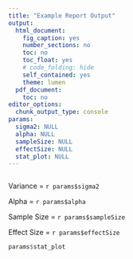 ```yaml
---
title: "Example Report Output"
output:
  html_document:
    fig_caption: yes
    number_sections: no
    toc: no
    toc_float: yes
    # code_folding: hide
    self_contained: yes
    theme: lumen
  pdf_document:
    toc: no
editor_options:
  chunk_output_type: console
params:
  sigma2: NULL
  alpha: NULL
  sampleSize: NULL
  effectSize: NULL
  stat_plot: NULL
---
```


```r




```

Variance = `r params$sigma2`

Alpha = `r params$alpha`

Sample Size = `r params$sampleSize`

Effect Size = `r params$effectSize`

```r
params$stat_plot
```


